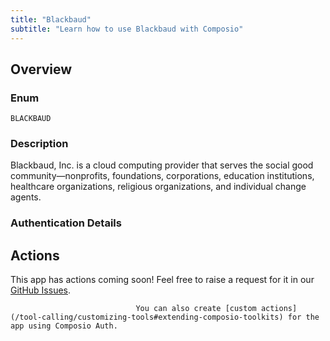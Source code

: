 ```yaml
---
title: "Blackbaud"
subtitle: "Learn how to use Blackbaud with Composio"
---
```



## Overview

### Enum
`BLACKBAUD`

### Description
Blackbaud, Inc. is a cloud computing provider that serves the social
    good community—nonprofits, foundations, corporations, education
    institutions, healthcare organizations, religious organizations, and
    individual change agents.

### Authentication Details

<Accordion title="OAUTH2">
<ParamField path="client_id" type="string" required={true}>
</ParamField>

<ParamField path="client_secret" type="string" required={true}>
</ParamField>

<ParamField path="oauth_redirect_uri" type="string" default="https://backend.composio.dev/api/v1/auth-apps/add">
</ParamField>

<ParamField path="scopes" type="string" default="full">
</ParamField>

<ParamField path="base_url" type="string" default="https://app.blackbaud.com/">
</ParamField>

</Accordion>


## Actions

This app has actions coming soon! Feel free to raise a request for it in our [GitHub Issues](https://github.com/ComposioHQ/composio/issues).
                                
                                You can also create [custom actions](/tool-calling/customizing-tools#extending-composio-toolkits) for the app using Composio Auth.